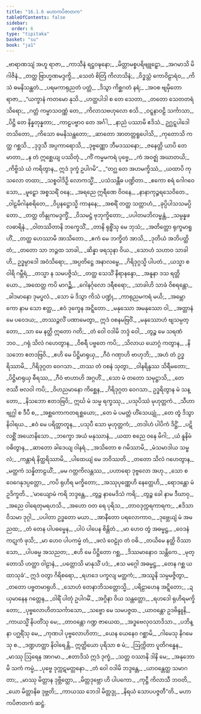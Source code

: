 ```yaml
---
title: "16.1.6 မဟာကပိဇာတက"
tableOfContents: false
sidebar:
  order: 6
type: "tipitaka"
basket: "su"
book: "ja1"
---
```



<DynamicBreadcrumb />

<Division number="178" book="ja1" e="ch" v="22" p="380">

<Paragraph number="3438" type="verses" book="ja1">
_ဗာရာဏသျံ အဟူ ရာဇာ,_  
_ကာသီနံ ရဋ္ဌဝဍ္ဎနော;_  
_မိတ္တာမစ္စပရိဗျူဠှော,_  
_အဂမာသိ မိဂါဇိနံ._  

</Paragraph>

</Division>
<Division number="179" book="ja1" e="ch" v="22" p="380">

<Paragraph number="3439" type="verses" book="ja1">
_တတ္ထ ဗြာဟ္မဏမဒ္ဒက္ခိ,_  
_သေတံ စိတြံ ကိလာသိနံ;_  
_ဝိဒ္ဓသ္တံ ကောဝိဠာရံဝ,_  
_ကိသံ ဓမနိသန္ထတံ._  

</Paragraph>

</Division>
<Division number="180" book="ja1" e="ch" v="22" p="380">

<Paragraph number="3440" type="verses" book="ja1">
_ပရမကာရုညတံ ပတ္တံ,_  
_ဒိသွာ ကိစ္ဆဂတံ နရံ;_  
_အဝစ ဗျမှိတော ရာဇာ,_  
_“ယက္ခာနံ ကတမော နုသိ._  

</Paragraph>

</Division>
<Division number="181" book="ja1" e="ch" v="22" p="380">

<Paragraph number="3441" type="verses" book="ja1">
_ဟတ္ထပါဒါ စ တေ သေတာ,_  
_တတော သေတတရံ သိရော;_  
_ဂတ္တံ ကမ္မာသဝဏ္ဏံ တေ,_  
_ကိလာသဗဟုလော စသိ._  

</Paragraph>

</Division>
<Division number="182" book="ja1" e="ch" v="22" p="380">

<Paragraph number="3442" type="verses" book="ja1">
_ဝဋ္ဋနာဝဠိ သင်္ကာသာ,_  
_ပိဋ္ဌိ တေ နိန္နတုန္နတာ;_  
_ကာဠပဗ္ဗာဝ တေ အင်္ဂါ,_  
_နာညံ ပဿာမိ ဧဒိသံ._  

</Paragraph>

</Division>
<Division number="183" book="ja1" e="ch" v="22" p="381">

<Paragraph number="3443" type="verses" book="ja1">
ဥဂ္ဃဋ္ဋပါဒေါ တသိတော,_  
_ကိသော ဓမနိသန္ထတော;_  
_ဆာတော အာတတ္တရူပေါသိ,_  
_ကုတောသိ ကတ္ထ ဂစ္ဆသိ._  

</Paragraph>

</Division>
<Division number="184" book="ja1" e="ch" v="22" p="381">

<Paragraph number="3444" type="verses" book="ja1">
_ဒုဒ္ဒသီ အပ္ပကာရောသိ,_  
_ဒုဗ္ဗဏ္ဏော ဘီမဒဿနော;_  
_ဇနေတ္တိ ယာပိ တေ မာတာ,_  
_န တံ ဣစ္ဆေယျ ပဿိတုံ._  

</Paragraph>

</Division>
<Division number="185" book="ja1" e="ch" v="22" p="381">

<Paragraph number="3445" type="verses" book="ja1">
_ကိံ ကမ္မမကရံ ပုဗ္ဗေ,_  
_ကံ အဝဇ္ဈံ အဃာတယိ;_  
_ကိဗ္ဗိသံ ယံ ကရိတွာန,_  
ဣဒံ ဒုက္ခံ ဥပါဂမိ”._  

</Paragraph>

</Division>
<Division number="186" book="ja1" e="ch" v="22" p="381">

<Paragraph number="3446" type="verses" book="ja1">
_“တဂ္ဃ တေ အဟမက္ခိဿံ,_  
_ယထာပိ ကုသလော တထာ;_  
_သစ္စဝါဒိဉှိ လောကသ္မိံ,_  
_ပသံသန္တီဓ ပဏ္ဍိတာ._  

</Paragraph>

</Division>
<Division number="187" book="ja1" e="ch" v="22" p="381">

<Paragraph number="3447" type="verses" book="ja1">
_ဧကော စရံ ဂေါဂဝေသော,_  
_မူဠှော အစ္စသရိံ ဝနေ;_  
_အရညေ ဣရီဏေ ဝိဝနေ,_  
_နာနာကုဉ္ဇရသေဝိတေ._  

</Paragraph>

</Division>
<Division number="188" book="ja1" e="ch" v="22" p="381">

<Paragraph number="3448" type="verses" book="ja1">
_ဝါဠမိဂါနုစရိတေ,_  
_ဝိပ္ပနဋ္ဌောသ္မိ ကာနနေ;_  
_အစရိံ တတ္ထ သတ္တာဟံ,_  
_ခုပ္ပိပါသသမပ္ပိတော._  

</Paragraph>

</Division>
<Division number="189" book="ja1" e="ch" v="22" p="381">

<Paragraph number="3449" type="verses" book="ja1">
_တတ္ထ တိန္ဒုကမဒ္ဒက္ခိံ,_  
_ဝိသမဋ္ဌံ ဗုဘုက္ခိတော;_  
_ပပါတမဘိလမ္ဗန္တံ,_  
_သမ္ပန္နဖလဓာရိနံ._  

</Paragraph>

</Division>
<Division number="190" book="ja1" e="ch" v="22" p="381">

<Paragraph number="3450" type="verses" book="ja1">
_ဝါတဿိတာနိ ဘက္ခေသိံ,_  
_တာနိ ရုစ္စိံသု မေ ဘုသံ;_  
_အတိတ္တော ရုက္ခမာရူဟိံ,_  
_တတ္ထ ဟေဿာမိ အာသိတော._  

</Paragraph>

</Division>
<Division number="191" book="ja1" e="ch" v="22" p="381">

<Paragraph number="3451" type="verses" book="ja1">
_ဧကံ မေ ဘက္ခိတံ အာသိ,_  
_ဒုတိယံ အဘိပတ္ထိတံ;_  
_တတော သာ ဘဉ္ဇထ သာခါ,_  
_ဆိန္နာ ဖရသုနာ ဝိယ._  

</Paragraph>

</Division>
<Division number="192" book="ja1" e="ch" v="22" p="381">

<Paragraph number="3452" type="verses" book="ja1">
_သောဟံ သဟာဝ သာခါဟိ,_  
ဥဒ္ဓမ္ပာဒေါ အဝံသိရော;_  
_အပ္ပတိဋ္ဌေ အနာလမ္ဗေ,_  
_ဂိရိဒုဂ္ဂသ္မိ ပါပတံ._  

</Paragraph>

</Division>
<Division number="193" book="ja1" e="ch" v="22" p="381">

<Paragraph number="3453" type="verses" book="ja1">
_ယသ္မာ စ ဝါရိ ဂမ္ဘီရံ,_  
_တသ္မာ န သမပဇ္ဇိသံ;_  
_တတ္ထ သေသိံ နိရာနန္ဒော,_  
_အနူနာ ဒသ ရတ္တိယော._  

</Paragraph>

</Division>
<Division number="194" book="ja1" e="ch" v="22" p="381">

<Paragraph number="3454" type="verses" book="ja1">
_အထေတ္ထ ကပိ မာဂဉ္ဆိ,_  
_ဂေါနင်္ဂုလော ဒရီစရော;_  
_သာခါဟိ သာခံ ဝိစရန္တော,_  
_ခါဒမာနော ဒုမပ္ဖလံ._  

</Paragraph>

</Division>
<Division number="195" book="ja1" e="ch" v="22" p="382">

<Paragraph number="3455" type="verses" book="ja1">
_သော မံ ဒိသွာ ကိသံ ပဏ္ဍုံ,_  
_ကာရုညမကရံ မယိ;_  
_အမ္ဘော ကော နာမ သော ဧတ္ထ,_  
_ဧဝံ ဒုက္ခေန အဋ္ဋိတော._  

</Paragraph>

</Division>
<Division number="196" book="ja1" e="ch" v="22" p="382">

<Paragraph number="3456" type="verses" book="ja1">
_မနုဿော အမနုဿော ဝါ,_  
_အတ္တာနံ မေ ပဝေဒယ;_  
_တဿဉ္ဇလိံ ပဏာမေတွာ,_  
ဣဒံ ဝစနမဗြဝိံ._  

</Paragraph>

</Division>
<Division number="197" book="ja1" e="ch" v="22" p="382">

<Paragraph number="3457" type="verses" book="ja1">
_မနုဿောဟံ ဗျသမ္ပတ္တော,_  
_သာ မေ နတ္ထိ ဣတော ဂတိ;_  
_တံ ဝေါ ဝဒါမိ ဘဒ္ဒံ ဝေါ,_  
_တွဉ္စ မေ သရဏံ ဘဝ._  

</Paragraph>

</Division>
<Division number="198" book="ja1" e="ch" v="22" p="382">

<Paragraph number="3458" type="verses" book="ja1">
_ဂရုံ သိလံ ဂဟေတွာန,_  
_ဝိစရီ ပဗ္ဗတေ ကပိ;_  
_သိလာယ ယောဂ္ဂံ ကတွာန,_  
_နိသဘော ဧတဒဗြဝိ._  

</Paragraph>

</Division>
<Division number="199" book="ja1" e="ch" v="22" p="382">

<Paragraph number="3459" type="verses" book="ja1">
_ဧဟိ မေ ပိဋ္ဌိမာရုယှ,_  
_ဂီဝံ ဂဏှာဟိ ဗာဟုဘိ;_  
_အဟံ တံ ဥဒ္ဓရိဿာမိ,_  
_ဂိရိဒုဂ္ဂတ ဝေဂသာ._  

</Paragraph>

</Division>
<Division number="200" book="ja1" e="ch" v="22" p="382">

<Paragraph number="3460" type="verses" book="ja1">
_တဿ တံ ဝစနံ သုတွာ,_  
_ဝါနရိန္ဒဿ သိရီမတော;_  
_ပိဋ္ဌိမာရုယှ ဓီရဿ,_  
_ဂီဝံ ဗာဟာဟိ အဂ္ဂဟိံ._  

</Paragraph>

</Division>
<Division number="201" book="ja1" e="ch" v="22" p="382">

<Paragraph number="3461" type="verses" book="ja1">
_သော မံ တတော သမုဋ္ဌာသိ,_  
_တေဇဿီ ဗလဝါ ကပိ;_  
_ဝိဟညမာနော ကိစ္ဆေန,_  
_ဂိရိဒုဂ္ဂတ ဝေဂသာ._  

</Paragraph>

</Division>
<Division number="202" book="ja1" e="ch" v="22" p="382">

<Paragraph number="3462" book="ja1">
ဥဒ္ဓရိတွာန မံ သန္တော,_  
_နိသဘော ဧတဒဗြဝိ;_  
ဣင်္ဃ မံ သမ္မ ရက္ခဿု,_  
_ပသုပိဿံ မုဟုတ္တကံ._  

</Paragraph>

</Division>
<Division number="203" book="ja1" e="ch" v="22" p="382">

<Paragraph number="3463" type="verses" book="ja1">
_သီဟာ ဗျဂ္ဃါ စ ဒီပီ စ,_  
_အစ္ဆကောကတရစ္ဆယော;_  
_တေ မံ ပမတ္တံ ဟိံသေယျုံ,_  
_တေ တွံ ဒိသွာ နိဝါရယ._  

</Paragraph>

</Division>
<Division number="204" book="ja1" e="ch" v="22" p="382">

<Paragraph number="3464" type="verses" book="ja1">
_ဧဝံ မေ ပရိတ္တာတူန,_  
_ပသုပီ သော မုဟုတ္တကံ;_  
_တဒါဟံ ပါပိကံ ဒိဋ္ဌိံ,_  
_ပဋိလစ္ဆိံ အယောနိသော._  

</Paragraph>

</Division>
<Division number="205" book="ja1" e="ch" v="22" p="382">

<Paragraph number="3465" type="verses" book="ja1">
_ဘက္ခော အယံ မနုဿာနံ,_  
_ယထာ စညေ ဝနေ မိဂါ;_  
_ယံ နူနိမံ ဝဓိတွာန,_  
_ဆာတော ခါဒေယျ ဝါနရံ._  

</Paragraph>

</Division>
<Division number="206" book="ja1" e="ch" v="22" p="382">

<Paragraph number="3466" type="verses" book="ja1">
_အသိတော စ ဂမိဿာမိ,_  
_မံသမာဒါယ သမ္ဗလံ;_  
_ကန္တာရံ နိတ္ထရိဿာမိ,_  
_ပါထေယျံ မေ ဘဝိဿတိ._  

</Paragraph>

</Division>
<Division number="207" book="ja1" e="ch" v="22" p="382">

<Paragraph number="3467" type="verses" book="ja1">
_တတော သိလံ ဂဟေတွာန,_  
_မတ္ထကံ သန္နိတာဠယိံ;_  
_မမ ဂတ္တကိလန္တဿ,_  
_ပဟာရော ဒုဗ္ဗလော အဟု._  

</Paragraph>

</Division>
<Division number="208" book="ja1" e="ch" v="22" p="383">

<Paragraph number="3468" type="verses" book="ja1">
_သော စ ဝေဂေနုဒပ္ပတ္တော,_  
_ကပိ ရုဟိရ မက္ခိတော;_  
_အဿုပုဏ္ဏေဟိ နေတ္တေဟိ,_  
_ရောဒန္တော မံ ဥဒိက္ခတိ._  

</Paragraph>

</Division>
<Division number="209" book="ja1" e="ch" v="22" p="383">

<Paragraph number="3469" type="verses" book="ja1">
_‘မာယျောမံ ကရိ ဘဒ္ဒန္တေ,_  
_တွဉ္စ နာမေဒိသံ ကရိ;_  
_တွဉ္စ ခေါ နာမ ဒီဃာဝု,_  
_အညေ ဝါရေတုမရဟသိ._  

</Paragraph>

</Division>
<Division number="210" book="ja1" e="ch" v="22" p="383">

<Paragraph number="3470" type="verses" book="ja1">
_အဟော ဝတ ရေ ပုရိသ,_  
_တာဝဒုက္ကရကာရက;_  
_ဧဒိသာ ဝိသမာ ဒုဂ္ဂါ,_  
_ပပါတာ ဥဒ္ဓတော မယာ._  

</Paragraph>

</Division>
<Division number="211" book="ja1" e="ch" v="22" p="383">

<Paragraph number="3471" type="verses" book="ja1">
_အာနီတော ပရလောကာဝ,_  
_ဒုဗ္ဘေယျံ မံ အမညထ;_  
_တံ တေန ပါပဓမ္မေန,_  
_ပါပံ ပါပေန စိန္တိတံ._  

</Paragraph>

</Division>
<Division number="212" book="ja1" e="ch" v="22" p="383">

<Paragraph number="3472" type="verses" book="ja1">
_မာ ဟေဝ တွံ အဓမ္မဋ္ဌ,_  
_ဝေဒနံ ကဋုကံ ဖုသိ;_  
_မာ ဟေဝ ပါပကမ္မံ တံ,_  
_ဖလံ ဝေဠုံဝ တံ ဝဓိ._  

</Paragraph>

</Division>
<Division number="213" book="ja1" e="ch" v="22" p="383">

<Paragraph number="3473" type="verses" book="ja1">
_တယိမေ နတ္ထိ ဝိဿာသော,_  
_ပါပဓမ္မ အသညတ;_  
_ဧဟိ မေ ပိဋ္ဌိတော ဂစ္ဆ,_  
_ဒိဿမာနောဝ သန္တိကေ._  

</Paragraph>

</Division>
<Division number="214" book="ja1" e="ch" v="22" p="383">

<Paragraph number="3474" type="verses" book="ja1">
_မုတ္တောသိ ဟတ္ထာ ဝါဠာနံ,_  
_ပတ္တောသိ မာနုသိံ ပဒံ;_  
_ဧသ မဂ္ဂေါ အဓမ္မဋ္ဌ,_  
_တေန ဂစ္ဆ ယထာသုခံ’._  

</Paragraph>

</Division>
<Division number="215" book="ja1" e="ch" v="22" p="383">

<Paragraph number="3475" type="verses" book="ja1">
ဣဒံ ဝတွာ ဂိရိစရော,_  
_ရဟဒေ ပက္ခလျ မတ္ထကံ;_  
_အဿူနိ သမ္ပမဇ္ဇိတွာ,_  
_တတော ပဗ္ဗတမာရုဟိ._  

</Paragraph>

</Division>
<Division number="216" book="ja1" e="ch" v="22" p="383">

<Paragraph number="3476" type="verses" book="ja1">
_သောဟံ တေနာဘိသတ္တောသ္မိ,_  
_ပရိဠာဟေန အဋ္ဋိတော;_  
_ဍယှမာနေန ဂတ္တေန,_  
_ဝါရိံ ပါတုံ ဥပါဂမိံ._  

</Paragraph>

</Division>
<Division number="217" book="ja1" e="ch" v="22" p="383">

<Paragraph number="3477" type="verses" book="ja1">
_အဂ္ဂိနာ ဝိယ သန္တတ္တော,_  
_ရဟဒေါ ရုဟိရမက္ခိတော;_  
_ပုဗ္ဗလောဟိတသင်္ကာသော,_  
_သဗ္ဗော မေ သမပဇ္ဇထ._  

</Paragraph>

</Division>
<Division number="218" book="ja1" e="ch" v="22" p="383">

<Paragraph number="3478" type="verses" book="ja1">
_ယာဝန္တော ဥဒဗိန္ဒူနိ,_  
_ကာယသ္မိံ နိပတိံသု မေ;_  
_တာဝန္တော ဂဏ္ဍ ဇာယေထ,_  
_အဒ္ဓဗေလုဝသာဒိသာ._  

</Paragraph>

</Division>
<Division number="219" book="ja1" e="ch" v="22" p="383">

<Paragraph number="3479" type="verses" book="ja1">
_ပဘိန္နာ ပဂ္ဃရိံသု မေ,_  
_ကုဏပါ ပုဗ္ဗလောဟိတာ;_  
_ယေန ယေနေဝ ဂစ္ဆာမိ,_  
_ဂါမေသု နိဂမေသု စ._  

</Paragraph>

</Division>
<Division number="220" book="ja1" e="ch" v="22" p="384">

<Paragraph number="3480" type="verses" book="ja1">
_ဒဏ္ဍဟတ္ထာ နိဝါရေန္တိ,_  
ဣတ္ထိယော ပုရိသာ စ မံ;_  
_ဩက္ကိတာ ပူတိဂန္ဓေန,_  
_မာဿု ဩရေန အာဂမာ._  

</Paragraph>

</Division>
<Division number="221" book="ja1" e="ch" v="22" p="384">

<Paragraph number="3481" type="verses" book="ja1">
_ဧတာဒိသံ ဣဒံ ဒုက္ခံ,_  
_သတ္တ ဝဿာနိ ဒါနိ မေ;_  
_အနုဘောမိ သကံ ကမ္မံ,_  
_ပုဗ္ဗေ ဒုက္ကဋမတ္တနော._  

</Paragraph>

</Division>
<Division number="222" book="ja1" e="ch" v="22" p="384">

<Paragraph number="3482" type="verses" book="ja1">
_တံ ဝေါ ဝဒါမိ ဘဒ္ဒန္တေ,_  
_ယာဝန္တေတ္ထ သမာဂတာ;_  
_မာဿု မိတ္တာန ဒုဗ္ဘိတ္ထော,_  
_မိတ္တဒုဗ္ဘော ဟိ ပါပကော._  

</Paragraph>

</Division>
<Division number="223" book="ja1" e="ch" v="22" p="384">

<Paragraph number="3483" type="verses" book="ja1">
_ကုဋ္ဌီ ကိလာသီ ဘဝတိ,_  
_ယော မိတ္တာနိဓ ဒုဗ္ဘတိ;_  
_ကာယဿ ဘေဒါ မိတ္တဒ္ဒု,_  
_နိရယံ သောပပဇ္ဇတီ”တိ._  


</Paragraph>
</Division>

<Paragraph number="3484" type="center" book="ja1">
မဟာကပိဇာတကံ ဆဋ္ဌံ.
</Paragraph>